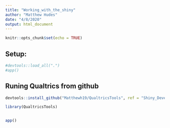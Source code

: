 ```yaml
---
title: "Working_with_the_shiny"
author: "Matthew Hudes"
date: "4/8/2020"
output: html_document
---
```


```r
knitr::opts_chunk$set(echo = TRUE)
```


## Setup:
```r
#devtools::load_all(".")
#app()

```




## Runing Qualtrics from github

```r
devtools::install_github("Matthewh19/QualtricsTools", ref = "Shiny_Development")

library(QualtricsTools)


app()
```


